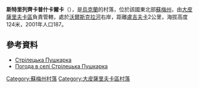 {{coord|50|26|31|N|35|26|1|E|scale:100000_region:UA|display=title}}

'''斯特里列齊卡普什卡爾卡'''（{{lang-uk|Стрілецька Пушкарка}}），是[[烏克蘭|烏克蘭]]的村落，位於該國東北部[[蘇梅州|蘇梅州]]，由[[大皮薩里夫卡區|大皮薩里夫卡區]]負責管轄，處於[[沃爾斯克拉河|沃爾斯克拉河]]右岸，距離[[盧吉夫卡_(大皮薩里夫卡區)|盧吉夫卡]]2公里，海拔高度124米，2001年人口187。

==參考資料==
*[http://w1.c1.rada.gov.ua/pls/z7502/A005?rdat1=02.02.2010&rf7571=28842 Стрілецька Пушкарка]{{dead link|date=2018年3月 |bot=InternetArchiveBot |fix-attempted=yes }}
* [http://weather.in.ua/ua/symskaja/25368 Погода в селі Стрілецька Пушкарка] {{Wayback|url=http://weather.in.ua/ua/symskaja/25368 |date=20160305213702 }}

{{DEFAULTSORT:Стрілецька Пушкарка}}
[[Category:蘇梅州村落|Category:蘇梅州村落]]
[[Category:大皮薩里夫卡區村落|Category:大皮薩里夫卡區村落]]


{{Sumy-geo-stub}}